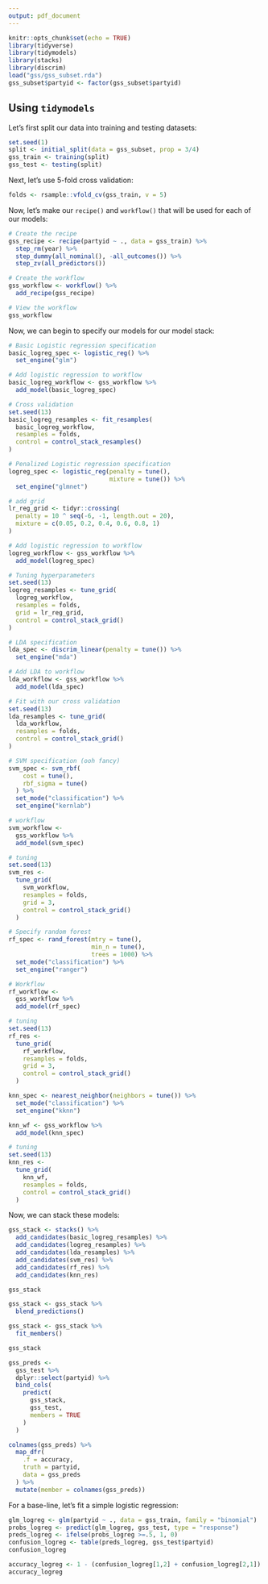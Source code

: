 ```yaml
---
output: pdf_document
---
```


```r
knitr::opts_chunk$set(echo = TRUE)
library(tidyverse)
library(tidymodels)
library(stacks)
library(discrim)
load("gss/gss_subset.rda")
gss_subset$partyid <- factor(gss_subset$partyid)
```

## Using `tidymodels`

Let's first split our data into training and testing datasets:
```r
set.seed(1)
split <- initial_split(data = gss_subset, prop = 3/4)
gss_train <- training(split)
gss_test <- testing(split)
```

Next, let's use 5-fold cross validation:
```r
folds <- rsample::vfold_cv(gss_train, v = 5)
```

Now, let's make our `recipe()` and `workflow()` that will be used for each of our models:
```r
# Create the recipe
gss_recipe <- recipe(partyid ~ ., data = gss_train) %>%
  step_rm(year) %>%
  step_dummy(all_nominal(), -all_outcomes()) %>%
  step_zv(all_predictors())

# Create the workflow
gss_workflow <- workflow() %>%
  add_recipe(gss_recipe)

# View the workflow
gss_workflow
```

Now, we can begin to specify our models for our model stack:
```r
# Basic Logistic regression specification
basic_logreg_spec <- logistic_reg() %>%
  set_engine("glm")

# Add logistic regression to workflow
basic_logreg_workflow <- gss_workflow %>%
  add_model(basic_logreg_spec)

# Cross validation
set.seed(13)
basic_logreg_resamples <- fit_resamples(
  basic_logreg_workflow,
  resamples = folds,
  control = control_stack_resamples()
)
```

```r
# Penalized Logistic regression specification
logreg_spec <- logistic_reg(penalty = tune(),
                            mixture = tune()) %>%
  set_engine("glmnet")

# add grid 
lr_reg_grid <- tidyr::crossing(
  penalty = 10 ^ seq(-6, -1, length.out = 20),
  mixture = c(0.05, 0.2, 0.4, 0.6, 0.8, 1)
) 

# Add logistic regression to workflow
logreg_workflow <- gss_workflow %>%
  add_model(logreg_spec)

# Tuning hyperparameters
set.seed(13)
logreg_resamples <- tune_grid(
  logreg_workflow,
  resamples = folds,
  grid = lr_reg_grid,
  control = control_stack_grid()
)
```

```r
# LDA specification
lda_spec <- discrim_linear(penalty = tune()) %>%
  set_engine("mda")

# Add LDA to workflow
lda_workflow <- gss_workflow %>%
  add_model(lda_spec)

# Fit with our cross validation
set.seed(13)
lda_resamples <- tune_grid(
  lda_workflow,
  resamples = folds,
  control = control_stack_grid()
)
```

```r
# SVM specification (ooh fancy)
svm_spec <- svm_rbf(
    cost = tune(), 
    rbf_sigma = tune()
  ) %>%
  set_mode("classification") %>%
  set_engine("kernlab")

# workflow
svm_workflow <- 
  gss_workflow %>% 
  add_model(svm_spec)

# tuning
set.seed(13)
svm_res <- 
  tune_grid(
    svm_workflow, 
    resamples = folds, 
    grid = 3,
    control = control_stack_grid()
  )
```

```r
# Specify random forest
rf_spec <- rand_forest(mtry = tune(),
                       min_n = tune(),
                       trees = 1000) %>%
  set_mode("classification") %>%
  set_engine("ranger")

# Workflow
rf_workflow <- 
  gss_workflow %>% 
  add_model(rf_spec)

# tuning
set.seed(13)
rf_res <- 
  tune_grid(
    rf_workflow, 
    resamples = folds, 
    grid = 3,
    control = control_stack_grid()
  )
```

```r
knn_spec <- nearest_neighbor(neighbors = tune()) %>%
  set_mode("classification") %>%
  set_engine("kknn")

knn_wf <- gss_workflow %>%
  add_model(knn_spec)

# tuning
set.seed(13)
knn_res <- 
  tune_grid(
    knn_wf, 
    resamples = folds, 
    control = control_stack_grid()
  )
```



Now, we can stack these models:
```r
gss_stack <- stacks() %>%
  add_candidates(basic_logreg_resamples) %>%
  add_candidates(logreg_resamples) %>%
  add_candidates(lda_resamples) %>%
  add_candidates(svm_res) %>%
  add_candidates(rf_res) %>%
  add_candidates(knn_res)

gss_stack
```

```r
gss_stack <- gss_stack %>%
  blend_predictions()
```

```r
gss_stack <- gss_stack %>%
  fit_members()

gss_stack
```

```r
gss_preds <- 
  gss_test %>%
  dplyr::select(partyid) %>%
  bind_cols(
    predict(
      gss_stack,
      gss_test,
      members = TRUE
    )
  )

colnames(gss_preds) %>%
  map_dfr(
    .f = accuracy, 
    truth = partyid, 
    data = gss_preds
  ) %>%
  mutate(member = colnames(gss_preds))
```





For a base-line, let's fit a simple logistic regression:
```r
glm_logreg <- glm(partyid ~ ., data = gss_train, family = "binomial")
probs_logreg <- predict(glm_logreg, gss_test, type = "response")
preds_logreg <- ifelse(probs_logreg >=.5, 1, 0)
confusion_logreg <- table(preds_logreg, gss_test$partyid)
confusion_logreg

accuracy_logreg <- 1 - (confusion_logreg[1,2] + confusion_logreg[2,1]) / nrow(gss_test)
accuracy_logreg
```




